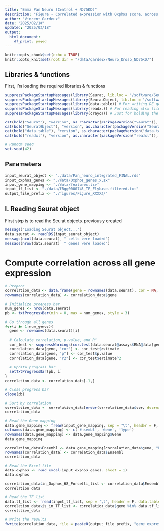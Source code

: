 ```yaml
---
title: "Emma Pan Neuro (Control + ND75KD)"
description: "Figure - Correlated expression with Oxphos score, across all genesn"
author: "Vincent Gardeux"
date: "2025/02/18"
updated: "2025/02/18"
output:
  html_document:
    df_print: paged
---
```


  
```r
knitr::opts_chunk$set(echo = TRUE)
knitr::opts_knit$set(root.dir = "/data/gardeux/Neuro_Droso_ND75KD/")
```

## Libraries & functions

First, I'm loading the required libraries & functions

```r
suppressPackageStartupMessages(library(Seurat, lib.loc = "/software/Seuratv4/lib/")) # Seurat v4.4.0, library for single-cell analysis
suppressPackageStartupMessages(library(SeuratObject, lib.loc = "/software/Seuratv4/lib/")) # For compatibility purpose
suppressPackageStartupMessages(library(data.table)) # For writing DE gene file
suppressPackageStartupMessages(library(readxl)) # For reading xlsx files
suppressPackageStartupMessages(library(crayon)) # Just for bolding the console output :D

cat(bold("Seurat"), "version", as.character(packageVersion("Seurat")), "\n")
cat(bold("SeuratObject"), "version", as.character(packageVersion("SeuratObject")), "\n")
cat(bold("data.table"), "version", as.character(packageVersion("data.table")), "\n")
cat(bold("readxl"), "version", as.character(packageVersion("readxl")), "\n")

# Random seed
set.seed(42)
```

## Parameters

```r
input_seurat_object <- "./data/Pan_neuro_integrated_FINAL.rds"
input_oxphos_genes <- "./data/Oxphos_genes.xlsx"
input_gene_mapping <- "./data/features.tsv"
input_tf_list <- "./data/FBgg0000745_TF_Flybase.filtered.txt"
output_file_prefix <- "./figures/Figure_XXXXX/"
```

## I. Reading Seurat object

First step is to read the Seurat objects, previously created

```r
message("Loading Seurat object...")
data.seurat <- readRDS(input_seurat_object)
message(ncol(data.seurat), " cells were loaded")
message(nrow(data.seurat), " genes were loaded")
```

# Compute correlation across all gene expression

```r
# Prepare
correlation_data <- data.frame(gene = rownames(data.seurat), cor = NA, p = NA, r2 = NA)
rownames(correlation_data) <- correlation_data$gene

# Initialize progress bar
num_genes <- nrow(data.seurat)
pb <- txtProgressBar(min = 0, max = num_genes, style = 3)

# Go through all genes
for(i in 1:num_genes){
  gene <- rownames(data.seurat)[i]
  
  # Calculate correlation, p-value, and R²
  cor_test <- suppressWarnings(cor.test(data.seurat@assays$RNA@data[gene,], data.seurat$AUC_OXPHOS_68_Porcelli, method = "pearson"))
  correlation_data[gene, "cor"] <- cor_test$estimate
  correlation_data[gene, "p"] <- cor_test$p.value
  correlation_data[gene, "r2"] <- cor_test$estimate^2
  
  # Update progress bar
  setTxtProgressBar(pb, i)
}
correlation_data <- correlation_data[-1,]

# Close progress bar
close(pb)

# Sort by correlation
correlation_data <- correlation_data[order(correlation_data$cor, decreasing = T),]
correlation_data
```

```r
# Read the Gene mapping
data.gene_mapping <- fread(input_gene_mapping, sep = "\t", header = F, data.table = F)
colnames(data.gene_mapping) <- c("Ensembl", "Gene", "Type")
rownames(data.gene_mapping) <- data.gene_mapping$Gene
data.gene_mapping
```

```r
correlation_data$Ensembl <- data.gene_mapping[correlation_data$gene, "Ensembl"]
rownames(correlation_data) <- correlation_data$Ensembl
correlation_data
```

```r
# Read the Excel file
data.oxphos <- read_excel(input_oxphos_genes, sheet = 1)
data.oxphos
```

```r
correlation_data$in_Oxphos_68_Porcelli_list <- correlation_data$Ensembl %in% data.oxphos$Gene_Ensembl_ID
correlation_data
```

```r
# Read the TF list
data.tf_list <- fread(input_tf_list, sep = "\t", header = F, data.table = F)$V1
correlation_data$is_in_TF_list <- correlation_data$gene %in% data.tf_list
correlation_data
```

```r
# Write the results
fwrite(correlation_data, file = paste0(output_file_prefix, "gene_expression_correlation_OXPHOS_68_Porcelli.tsv"), quote = F, sep = "\t", row.names = F, col.names = T)
```

